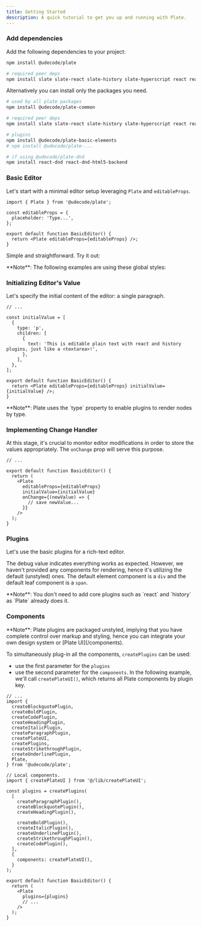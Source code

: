 ```yaml
---
title: Getting Started
description: A quick tutorial to get you up and running with Plate.
---
```


<Steps>

### Add dependencies

Add the following dependencies to your project:

```bash
npm install @udecode/plate

# required peer deps
npm install slate slate-react slate-history slate-hyperscript react react-dom
```

Alternatively you can install only the packages you need.

```bash
# used by all plate packages
npm install @udecode/plate-common

# required peer deps
npm install slate slate-react slate-history slate-hyperscript react react-dom

# plugins
npm install @udecode/plate-basic-elements
# npm install @udecode/plate-...

# if using @udecode/plate-dnd
npm install react-dnd react-dnd-html5-backend
```

### Basic Editor

Let's start with a minimal editor setup leveraging `Plate` and `editableProps`.

```tsx showLineNumbers {1,3-5,9}
import { Plate } from '@udecode/plate';

const editableProps = {
  placeholder: 'Type...',
};

export default function BasicEditor() {
  return <Plate editableProps={editableProps} />;
}
```

Simple and straightforward. Try it out:

<ComponentPreview name="basic-editor-default-demo" padding="md" />

<Callout className="mt-4">
  **Note**: The following examples are using these global styles:
  <ComponentSource name="globals" />
</Callout>

### Initializing Editor's Value

Let's specify the initial content of the editor: a single paragraph.

```tsx showLineNumbers {3-12,18}
// ...

const initialValue = [
  {
    type: 'p',
    children: [
      {
        text: 'This is editable plain text with react and history plugins, just like a <textarea>!',
      },
    ],
  },
];

export default function BasicEditor() {
  return <Plate editableProps={editableProps} initialValue={initialValue} />;
}
```

<Callout className="mt-4">
  **Note**: Plate uses the `type` property to enable plugins to render nodes by
  type.
</Callout>

<ComponentPreview name="basic-editor-value-demo" padding="md" />

### Implementing Change Handler

At this stage, it's crucial to monitor editor modifications in order to store the values appropriately. The `onChange` prop will serve this purpose.

```tsx showLineNumbers {8-10}
// ...

export default function BasicEditor() {
  return (
    <Plate
      editableProps={editableProps}
      initialValue={initialValue}
      onChange={(newValue) => {
        // save newValue...
      }}
    />
  );
}
```

<ComponentPreview name="basic-editor-handler-demo" padding="md" />

### Plugins

Let's use the basic plugins for a rich-text editor.

<ComponentPreview name="basic-plugins-default-demo" padding="md" />

The debug value indicates everything works as expected. However, we haven't provided any components for rendering, hence it's utilizing the default (unstyled) ones. The default element component is a `div` and the default leaf component is a `span`.

<Callout className="mt-4">
  **Note**: You don't need to add core plugins such as `react` and `history` as
  `Plate` already does it.
</Callout>

### Components

<Callout className="mt-4">
  **Note**: Plate plugins are packaged unstyled, implying that you have complete
  control over markup and styling, hence you can integrate your own design
  system or [Plate UI](/components).
</Callout>

To simultaneously plug-in all the components, `createPlugins` can be used:

- use the first parameter for the `plugins`
- use the second parameter for the `components`. In the following example, we'll call `createPlateUI()`, which returns all Plate components by plugin key.

```tsx showLineNumbers {19-34, 39}
// ...
import {
  createBlockquotePlugin,
  createBoldPlugin,
  createCodePlugin,
  createHeadingPlugin,
  createItalicPlugin,
  createParagraphPlugin,
  createPlateUI,
  createPlugins,
  createStrikethroughPlugin,
  createUnderlinePlugin,
  Plate,
} from '@udecode/plate';

// Local components.
import { createPlateUI } from '@/lib/createPlateUI';

const plugins = createPlugins(
  [
    createParagraphPlugin(),
    createBlockquotePlugin(),
    createHeadingPlugin(),

    createBoldPlugin(),
    createItalicPlugin(),
    createUnderlinePlugin(),
    createStrikethroughPlugin(),
    createCodePlugin(),
  ],
  {
    components: createPlateUI(),
  }
);

export default function BasicEditor() {
  return (
    <Plate
      plugins={plugins}
      // ...
    />
  );
}
```

<ComponentPreview name="basic-plugins-components-demo" padding="md" />

</Steps>
